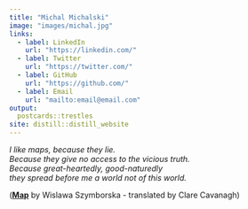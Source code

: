 ```yaml
---
title: "Michal Michalski"
image: "images/michal.jpg"
links:
  - label: LinkedIn
    url: "https://linkedin.com/"
  - label: Twitter
    url: "https://twitter.com/"
  - label: GitHub
    url: "https://github.com/"
  - label: Email
    url: "mailto:email@email.com"
output:
  postcards::trestles
site: distill::distill_website
---
```

 
*I like maps, because they lie.  
Because they give no access to the vicious truth.  
Because great-heartedly, good-naturedly  
they spread before me a world
not of this world.*

([**Map**](https://www.newyorker.com/magazine/2014/04/14/map) by Wislawa Szymborska - translated by Clare Cavanagh)


